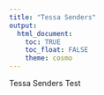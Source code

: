 ```yaml
---
title: "Tessa Senders"
output: 
  html_document:
    toc: TRUE
    toc_float: FALSE
    theme: cosmo
---
```


Tessa Senders
Test

